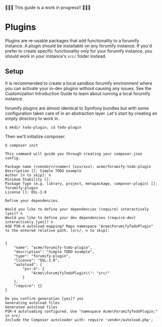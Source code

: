 
🚧🚧🚧 This guide is a work in progress!! 🚧🚧🚧

# Plugins

Plugins are re-usable packages that add functionality to a forumify instance. A plugin should be installable on any forumify instance.
If you'd prefer to create specific functionality only for your forumify instance, you should work in your instance's `src/` folder instead.

## Setup

<Alert severity="info">
    It is recommended to create a local sandbox forumify environment where you can activate your in-dev plugins without causing any issues.
    See the <Link href="/guides/customization/introduction">Customization Introduction Guide</Link> to learn about running a local forumify instance.
</Alert>

forumify plugins are almost identical to Symfony bundles but with some configuration taken care of in an abstraction layer. Let's start by creating an empty directory to work in.

```
$ mkdir todo-plugin; cd todo-plugin
```

Then we'll initialize composer.

```
$ composer init

This command will guide you through creating your composer.json config.

Package name (<vendor>/<name>) [xxx/xxx]: acme/forumify-todo-plugin
Description []: Simple TODO example
Author [n to skip]: n
Minimum Stability []:
Package Type (e.g. library, project, metapackage, composer-plugin) []: forumify-plugin
License []: OSL-3.0

Define your dependencies.

Would you like to define your dependencies (require) interactively [yes]? n
Would you like to define your dev dependencies (require-dev) interactively [yes]? n
Add PSR-4 autoload mapping? Maps namespace "Acme\ForumifyTodoPlugin" to the entered relative path. [src/, n to skip]:


{
    "name": "acme/forumify-todo-plugin",
    "description": "Simple TODO example",
    "type": "forumify-plugin",
    "license": "OSL-3.0",
    "autoload": {
        "psr-4": {
            "Acme\\ForumifyTodoPlugin\\": "src/"
        }
    },
    "require": {}
}

Do you confirm generation [yes]? yes
Generating autoload files
Generated autoload files
PSR-4 autoloading configured. Use "namespace Acme\ForumifyTodoPlugin;" in src/
Include the Composer autoloader with: require 'vendor/autoload.php';
```

